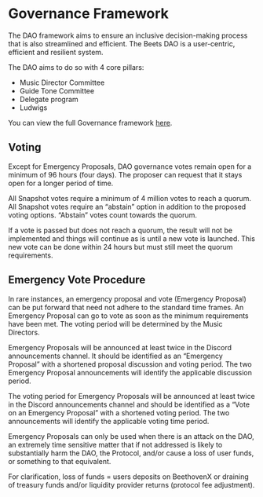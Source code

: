 # Governance Framework
The DAO framework aims to ensure an inclusive decision-making process that is also streamlined and efficient. The Beets DAO is a user-centric, efficient and resilient system.

The DAO aims to do so with 4 core pillars:

* Music Director Committee
* Guide Tone Committee
* Delegate program
* Ludwigs

You can view the full Governance framework [here](./beets-gov-framework.pdf).

## Voting

Except for Emergency Proposals, DAO governance votes remain open for a minimum of 96 hours (four days). The proposer can request that it stays open for a longer period of time.

All Snapshot votes require a minimum of 4 million votes to reach a quorum. All Snapshot votes require an “abstain” option in addition to the proposed voting options. “Abstain” votes  count towards the quorum.

If a vote is passed but does not reach a quorum, the result will not be implemented and things will continue as is until a new vote is launched. This new vote can be done within 24 hours but must still meet the quorum requirements.

## Emergency Vote Procedure

In rare instances, an emergency proposal and vote (Emergency Proposal) can be put forward that need not adhere to the standard time frames. 
An Emergency Proposal can go to vote as soon as the minimum requirements have been met. The voting period will be determined by the Music Directors.

Emergency Proposals will be announced at least twice in the Discord announcements channel. It should be identified as an “Emergency Proposal” with a shortened proposal discussion and voting period. The two Emergency Proposal announcements will identify the applicable discussion period.

The voting period for Emergency Proposals will be announced at least twice in the Discord announcements channel and should be identified as a “Vote on an Emergency Proposal” with a shortened voting period. The two announcements will identify the applicable voting time period.

Emergency Proposals can only be used when there is an attack on the DAO, an extremely time sensitive matter that if not addressed is likely to substantially harm the DAO, the Protocol, and/or cause a loss of user funds, or something to that equivalent.

For clarification, loss of funds = users deposits on BeethovenX or draining of treasury funds and/or liquidity provider returns (protocol fee adjustment).

